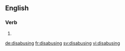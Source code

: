 ==English==

===Verb===
{{head|en}}

# {{present participle of|disabuse}}

[[de:disabusing]]
[[fr:disabusing]]
[[sv:disabusing]]
[[vi:disabusing]]